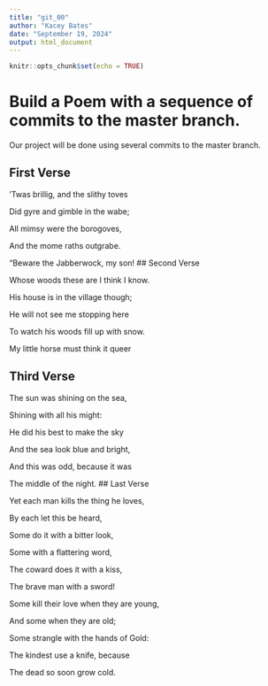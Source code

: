 ```yaml
---
title: "git_00"
author: "Kacey Bates"
date: "September 19, 2024"
output: html_document
---
```


```r
knitr::opts_chunk$set(echo = TRUE)
```
# Build a Poem with a sequence of commits to the master branch.
Our project will be done using several commits to the master branch.
<!-- Do not modify or change any text in "!--" bracketed areas such as this --- these are instructions to
you, if you change any of this the git program will notice it and compromise your git merging strategy !-->

## First Verse 
<!--Put the first five lines of a poem by Lewis Carrol in this section!-->

'Twas brillig, and the slithy toves

Did gyre and gimble in the wabe;

All mimsy were the borogoves,

And the mome raths outgrabe.

"Beware the Jabberwock, my son!
## Second Verse
<!--Put the first five lines of a poem by Robert Frost here!-->

Whose woods these are I think I know.

His house is in the village though;

He will not see me stopping here

To watch his woods fill up with snow.

My little horse must think it queer

## Third Verse
<!--Put the first two verses of The Walrus and the Carpenter here!-->

The sun was shining on the sea,

Shining with all his might:

He did his best to make the sky

And the sea look blue and bright,

And this was odd, because it was

The middle of the night.
## Last Verse
<!--Put a short poem of your choice 8-20 lines,here!-->

Yet each man kills the thing he loves,

By each let this be heard,

Some do it with a bitter look,

Some with a flattering word,

The coward does it with a kiss,

The brave man with a sword!

Some kill their love when they are young,

And some when they are old;

Some strangle with the hands of Gold:

The kindest use a knife, because

The dead so soon grow cold.